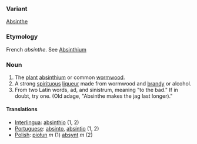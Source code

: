===Variant===
[[Absinthe]]
===Etymology===
French ''absinthe''.  See [[Absinthium]]
===Noun===
#The [[plant]] [[absinthium]] or common [[wormwood]].
#A strong [[spirituous]] [[liqueur]] made from wormwood and [[brandy]] or alcohol.
#From two Latin words, ad, and sinistrum, meaning "to the bad."  If in doubt, try one.  (Old adage, "Absinthe makes the jag last longer)."

====Translations====
*[[Interlingua]]: [[absinthio]] (1, 2)
*[[Portuguese]]: [[absinto]], [[absíntio]] (1, 2)
*[[Polish]]: [[piołun]] ''m'' (1) [[absynt]] ''m'' (2)
